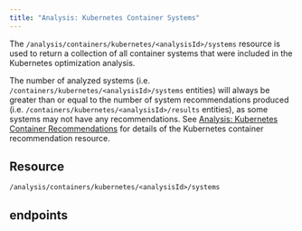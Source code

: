 ```yaml
---
title: "Analysis: Kubernetes Container Systems"
---
```


The `/analysis/containers/kubernetes/<analysisId>/systems` resource is used to return a collection of all container systems that were included in the Kubernetes optimization analysis.

The number of analyzed systems (i.e. `/containers/kubernetes/<analysisId>/systems` entities) will always be greater than or equal to the number of system recommendations produced (i.e. `/containers/kubernetes/<analysisId>/results` entities), as some systems may not have any recommendations. See [Analysis: Kubernetes Container Recommendations](./Analysis_Kubernetes_Results) for details of the Kubernetes container recommendation resource.

## Resource

```
/analysis/containers/kubernetes/<analysisId>/systems
```
## endpoints

<CardGroup cols={2}>
    <Card title="List Kubernetes Container Systems" href="/docs-api/WebHelp_Densify_API_Cloud/Content/API_Guide/Analysis_Kubernetes_Systems/listKubernetesContainerSystems" arrow/>
</CardGroup>